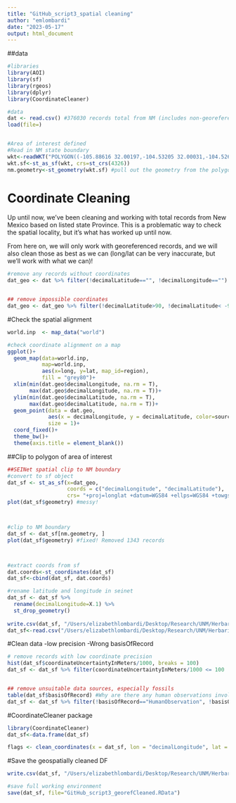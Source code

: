 ```yaml
---
title: "GitHub_script3_spatial cleaning"
author: "emlombardi"
date: "2023-05-17"
output: html_document
---
```

##data 
```r
#libraries
library(AOI)
library(sf)
library(rgeos)
library(dplyr)
library(CoordinateCleaner)

#data
dat <- read.csv() #376030 records total from NM (includes non-georeferenced)
load(file=)


#Area of interest defined
#Read in NM state boundary
wkt<-readWKT("POLYGON((-105.88616 32.00197,-104.53205 32.00031,-104.52698 31.99688,-104.50208 31.99634,-104.46988 31.99812,-104.46379 32.00012,-103.06442 32.00052,-103.06464 33.00011,-103.04348 34.02044,-103.04326 35.12506,-103.04082 36.00004,-103.04192 36.50035,-103.00229 36.50089,-103.0022 37.0001,-103.62551 36.99863,-104.33883 36.99354,-104.62456 36.99438,-105.02923 36.99273,-105.1208 36.99543,-105.44725 36.99602,-106.8698 36.99242,-106.87729 37.00014,-109.04522 36.99908,-109.04679 35.38034,-109.04536 34.78539,-109.05004 31.33224,-108.20857 31.3334,-108.20839 31.7836,-106.52824 31.78315,-106.5274 31.79001,-106.53279 31.79244,-106.536 31.79851,-106.54416 31.80347,-106.54714 31.8073,-106.56295 31.81111,-106.56341 31.81274,-106.56647 31.81343,-106.57094 31.81021,-106.57724 31.81041,-106.58906 31.82271,-106.59382 31.8249,-106.60281 31.82502,-106.6053 31.82772,-106.60194 31.8396,-106.60204 31.84441,-106.60584 31.84631,-106.61479 31.84641,-106.62577 31.85617,-106.62817 31.86112,-106.63592 31.86624,-106.63487 31.87448,-106.62919 31.8837,-106.63392 31.88918,-106.64529 31.89486,-106.64548 31.89867,-106.64084 31.9046,-106.63367 31.90979,-106.62595 31.91223,-106.61875 31.9178,-106.61615 31.9173,-106.61185 31.92,-106.62393 31.92533,-106.62865 31.92361,-106.62974 31.92657,-106.62534 31.93003,-106.62216 31.93601,-106.62366 31.94551,-106.61525 31.94897,-106.61432 31.95162,-106.61437 31.95599,-106.61771 31.95601,-106.62282 31.95289,-106.62512 31.95453,-106.6243 31.96106,-106.61937 31.96478,-106.61957 31.97158,-106.62319 31.97292,-106.62652 31.97068,-106.6301 31.97126,-106.63819 31.97682,-106.63954 31.98034,-106.6365 31.98571,-106.63119 31.98981,-106.62357 31.991,-106.61945 31.99474,-106.61849 32.0005,-106.12553 32.00253,-105.88616 32.00197))", p4s="+proj=longlat +datum=WGS84")
wkt.sf<-st_as_sf(wkt, crs=st_crs(4326))
nm.geometry<-st_geometry(wkt.sf) #pull out the geometry from the polygon object (no attributes)

```


# Coordinate Cleaning
Up until now, we've been cleaning and working with total records from New Mexico based on listed state Province. This is a problematic way to check the spatial locality, but it's what has worked up until now. 

From here on, we will only work with georeferenced records, and we will also clean those as best as we can (long/lat can be very inaccurate, but we'll work with what we can)!


```r
#remove any records without coordinates
dat_geo <- dat %>% filter(!decimalLatitude=="", !decimalLongitude=="") #removes 129,147 records


## remove impossible coordinates
dat_geo <- dat_geo %>% filter(!decimalLatitude>90, !decimalLatitude< -90) #removes impossible records. Zero removed. 

```

#Check the spatial alignment
```r
world.inp  <- map_data("world")

#check coordinate alignment on a map
ggplot()+
  geom_map(data=world.inp, 
           map=world.inp, 
           aes(x=long, y=lat, map_id=region), 
           fill = "grey80")+
  xlim(min(dat.geo$decimalLongitude, na.rm = T), 
       max(dat.geo$decimalLongitude, na.rm = T))+
  ylim(min(dat.geo$decimalLatitude, na.rm = T), 
       max(dat.geo$decimalLatitude, na.rm = T))+
  geom_point(data = dat.geo, 
             aes(x = decimalLongitude, y = decimalLatitude, color=sourceDB),
             size = 1)+
  coord_fixed()+
  theme_bw()+
  theme(axis.title = element_blank())
```


##Clip to polygon of area of interest

```r

##SEINet spatial clip to NM boundary
#convert to sf object
dat_sf <- st_as_sf(x=dat_geo, 
                   coords = c("decimalLongitude", "decimalLatitude"),
                   crs= "+proj=longlat +datum=WGS84 +ellps=WGS84 +towgs84=0,0,0")
plot(dat_sf$geometry) #messy!



#clip to NM boundary
dat_sf <- dat_sf[nm.geometry, ]
plot(dat_sf$geometry) #fixed! Removed 1343 records



#extract coords from sf
dat.coords<-st_coordinates(dat_sf)
dat_sf<-cbind(dat_sf, dat.coords)

#rename latitude and longitude in seinet
dat_sf <- dat_sf %>%
  rename(decimalLongitude=X.1) %>%
  st_drop_geometry()
  
write.csv(dat_sf, "/Users/elizabethlombardi/Desktop/Research/UNM/Herbarium collections patterns and gaps project/Occurrence Data/georefDataSF.csv", row.names=TRUE)
dat_sf<-read.csv("/Users/elizabethlombardi/Desktop/Research/UNM/Herbarium collections patterns and gaps project/Occurrence Data/georefDataSF.csv", header=TRUE)

```

#Clean data
-low precision
-Wrong basisOfRecord 


```r

# remove records with low coordinate precision
hist(dat_sf$coordinateUncertaintyInMeters/1000, breaks = 100)
dat_sf <- dat_sf %>% filter(coordinateUncertaintyInMeters/1000 <= 100 | is.na(coordinateUncertaintyInMeters)) #Removed 236 records 


## remove unsuitable data sources, especially fossils
table(dat_sf$basisOfRecord) #Why are there any human observations involved???? It just happens. Messes and stuff.
dat_sf <- dat_sf %>% filter(!basisOfRecord=="HumanObservation", !basisOfRecord=="Observation", !basisOfRecord=="") #this removes 1834 records 


```


#CoordinateCleaner package

```r
library(CoordinateCleaner)
dat_sf<-data.frame(dat_sf)

flags <- clean_coordinates(x = dat_sf, lon = "decimalLongitude", lat = "decimalLatitude", species = "Accepted_name", tests = c("capitals", "centroids", "equal", "gbif", "zeros", "seas"), seas_ref = buffland)  # flagged zero records! Our cleaning is working (feb2023)

```


#Save the geospatially cleaned DF
```r
write.csv(dat_sf, "/Users/elizabethlombardi/Desktop/Research/UNM/Herbarium collections patterns and gaps project/Occurrence Data/georefData_cleaned.csv", row.names=TRUE)

#save full working environment
save(dat_sf, file="GitHub_script3_georefCleaned.RData")


```